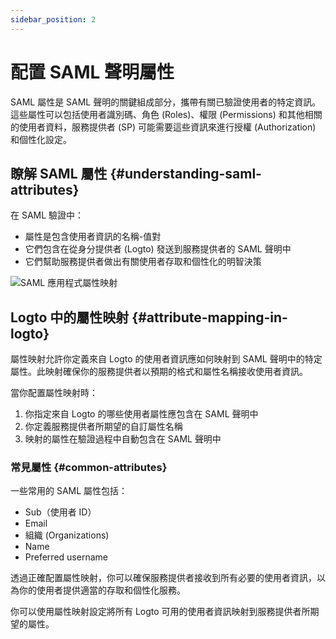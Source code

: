 ```yaml
---
sidebar_position: 2
---
```


# 配置 SAML 聲明屬性

SAML 屬性是 SAML 聲明的關鍵組成部分，攜帶有關已驗證使用者的特定資訊。這些屬性可以包括使用者識別碼、角色 (Roles)、權限 (Permissions) 和其他相關的使用者資料，服務提供者 (SP) 可能需要這些資訊來進行授權 (Authorization) 和個性化設定。

## 瞭解 SAML 屬性 \{#understanding-saml-attributes}

在 SAML 驗證中：

- 屬性是包含使用者資訊的名稱-值對
- 它們包含在從身分提供者 (Logto) 發送到服務提供者的 SAML 聲明中
- 它們幫助服務提供者做出有關使用者存取和個性化的明智決策

<img src="/img/assets/attribute-mapping.png" alt="SAML 應用程式屬性映射" />

## Logto 中的屬性映射 \{#attribute-mapping-in-logto}

屬性映射允許你定義來自 Logto 的使用者資訊應如何映射到 SAML 聲明中的特定屬性。此映射確保你的服務提供者以預期的格式和屬性名稱接收使用者資訊。

當你配置屬性映射時：

1. 你指定來自 Logto 的哪些使用者屬性應包含在 SAML 聲明中
2. 你定義服務提供者所期望的自訂屬性名稱
3. 映射的屬性在驗證過程中自動包含在 SAML 聲明中

### 常見屬性 \{#common-attributes}

一些常用的 SAML 屬性包括：

- Sub（使用者 ID）
- Email
- 組織 (Organizations)
- Name
- Preferred username

透過正確配置屬性映射，你可以確保服務提供者接收到所有必要的使用者資訊，以為你的使用者提供適當的存取和個性化服務。

你可以使用屬性映射設定將所有 Logto 可用的使用者資訊映射到服務提供者所期望的屬性。
